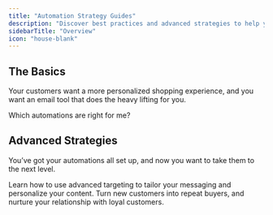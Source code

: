 ```yaml
---
title: "Automation Strategy Guides"
description: "Discover best practices and advanced strategies to help you boost engagement and orders."
sidebarTitle: "Overview"
icon: "house-blank"
---
```


## The Basics

Your customers want a more personalized shopping experience, and you want an email tool that does the heavy lifting for you.

<Card title="Automations 101" icon="rocket" href="/docs/guides/automations/automations-101">
  Which automations are right for me?
</Card>

## Advanced Strategies

You’ve got your automations all set up, and now you want to take them to the next level.

<Card title="Advanced Automations" icon="arrow-trend-up" href="/docs/guides/automations/advanced-automations">
  Learn how to use advanced targeting to tailor your messaging and personalize your content.
</Card>

<Card title="Build a Strong Post-Purchase Experience" icon="bag-shopping" href="/docs/guides/automations/post-purchase-experience">
  Turn new customers into repeat buyers, and nurture your relationship with loyal customers.
</Card>